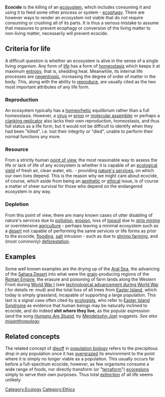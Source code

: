 '''Ecocide''' is the killing of an [[ecosystem]], which includes consuming it and using it to feed some other process or system - [[ecophagy]].  There are however ways to render an ecosystem not viable that do not require consuming or crushing all of its parts.  It is thus a serious mistake to assume that measures to prevent ecophagy or conversion of the living matter to non-living matter, necessarily will prevent ecocide.

== Criteria for life ==

A difficult question is whether an ecosystem is alive in the sense of a single living organism.  Any form of [[life]] has a form of [[homeostasis]] which keeps it at maximum [[entropy]], that is, shedding heat.  Meanwhile, its internal life processes are [[negentropic]], increasing the degree of order of matter in the body.  This, along with the ability to [[reproduction|reproduce]], are usually cited as the two most important attributes of any life form.  

=== Reproduction ===

An ecosystem typically has a [[homeorhetic]] equilibrium rather than a full homeostasis.  However, a [[virus]] or [[prion]] or [[molecular assembler]] or perhaps a [[clanking replicator]] also lacks their own reproduction, homeostasis, and thus full status as a life form, but it would not be difficult to identify when they had been "killed", i.e. lost their integrity or "died", unable to perform their normal functions any more.

=== Resource ===

From a strictly human [[point of view]], the most reasonable way to assess the life or lack of life of any ecosystem is whether it is capable of an [[ecological yield]] of fresh air, clean water, etc. - providing [[nature's services]], on which our own lives depend.  This is the reason why we might care about ecocide, of course, which aside from being an [[aesthetic]] or [[ethics|ethical]] issue, is of course a matter of sheer survival for those who depend on the endangered ecosystem in any way.

=== Depletion ===

From this point of view, there are many known cases of utter disabling of nature's services due to [[pollution]], [[erosion]], loss of [[topsoil]] due to [[strip mining]] or overintensive [[agriculture]] - perhaps leaving a minimal ecosystem such as a [[desert]] not capable of performing the same services or life forms as prior to the ecocide, [[flooding]], [[salt]] intrusion - such as due to [[shrimp farm]]ing, and (most commonly) [[deforestation]].

== Examples ==

Some well known examples are the drying up of the [[Aral Sea]], the advancing of the [[Sahara Desert]] into what were the [[grain]]-producing regions of the [[Roman Empire]], the erasure and poisoning of farm lands along the Western Front during [[World War I]] (see [[technological advancement during World War I]] for details re: mud) and the total loss of all trees from [[Easter Island]], which today is simply grassland, incapable of supporting a large population.  This last is a signal case often cited by [[ecologist]]s, who refer to [[Easter Island Syndrome]] as evidence that human beings may be naturally inclined to ecocide, and do indeed '''shit where they live''', as the popular expression (and the song ''[[Humans Are Stupid]]'', by [[Mendelsohn Joe]]) suggests.  ''See also [[misanthropology]].''

== Related concepts ==

The related concept of [[dieoff]] in [[population biology]] refers to the precipitous drop in any population once it has [[overgrazing|overgrazed]] its environment to the point where it is simply no longer viable as a population.  This usually occurs far before a full-spectrum ecocide, however, as few organisms consume a wide range of foods, nor directly transform (or "[[terraform]]") [[ecoregion]]s simply to serve their own purposes.  Thus total [[extinction]] of all life seems unlikely.

[[Category:Ecology]]
[[Category:Ethics]]